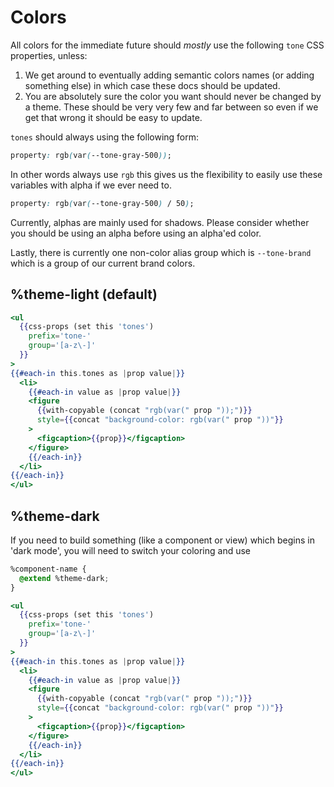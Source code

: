 # Colors

All colors for the immediate future should _mostly_ use the following `tone`
CSS properties, unless:

1. We get around to eventually adding semantic colors names (or adding something else) in which case these docs should be updated.
2. You are absolutely sure the color you want should never be changed by a theme. These should be very very few and far between so even if we get that wrong it should be easy to update.

`tones` should always using the following form:

```css
property: rgb(var(--tone-gray-500));
```

In other words always use `rgb` this gives us the flexibility to easily use these variables with alpha if we ever need to.

```css
property: rgb(var(--tone-gray-500) / 50);
```

Currently, alphas are mainly used for shadows. Please consider whether you should be using an alpha before using an alpha'ed color.

Lastly, there is currently one non-color alias group which is `--tone-brand` which is a group of our current brand colors.


## %theme-light (default)

```hbs preview-template
<ul
  {{css-props (set this 'tones')
    prefix='tone-'
    group='[a-z\-]'
  }}
>
{{#each-in this.tones as |prop value|}}
  <li>
    {{#each-in value as |prop value|}}
    <figure
      {{with-copyable (concat "rgb(var(" prop "));")}}
      style={{concat "background-color: rgb(var(" prop "))"}}
    >
      <figcaption>{{prop}}</figcaption>
    </figure>
    {{/each-in}}
  </li>
{{/each-in}}
</ul>
```

## %theme-dark

If you need to build something (like a component or view) which begins in 'dark mode', you will need to switch your coloring and use

```css
%component-name {
  @extend %theme-dark;
}
```

```hbs preview-template
<ul
  {{css-props (set this 'tones')
    prefix='tone-'
    group='[a-z\-]'
  }}
>
{{#each-in this.tones as |prop value|}}
  <li>
    {{#each-in value as |prop value|}}
    <figure
      {{with-copyable (concat "rgb(var(" prop "));")}}
      style={{concat "background-color: rgb(var(" prop "))"}}
    >
      <figcaption>{{prop}}</figcaption>
    </figure>
    {{/each-in}}
  </li>
{{/each-in}}
</ul>
```

